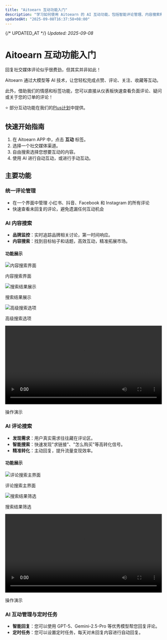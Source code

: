 ```yaml
---
title: "Aitoearn 互动功能入门"
description: "学习如何使用 Aitoearn 的 AI 互动功能，包括智能评论管理、内容搜索和自动回复等功能。"
updatedAt: "2025-09-08T16:37:58+08:00"
---
```

{/* UPDATED_AT */}
_Updated: 2025-09-08_

# Aitoearn 互动功能入门

回复社交媒体评论似乎很费劲，但其实并非如此！

Aitoearn 通过大模型等 AI 技术，让您轻松完成点赞、评论、关注、收藏等互动。

此外，借助我们的情感和标签功能，您可以直接从仪表板快速查看负面评论、疑问或关于您的订单的评论！

⭐️ 部分互动功能在我们的[Plus计划](https://aitoearn.ai/en/pricing)中提供。

## 快速开始指南

1. 在 Aitoearn APP 中，点击 **互动** 标签。
2. 选择一个社交媒体渠道。
3. 自由搜索选择您想要互动的内容。
4. 使用 AI 进行自动互动，或进行手动互动。


## 主要功能

### 统一评论管理
- 在一个界面中管理 小红书、抖音、Facebook 和 Instagram 的所有评论
- 快速查看未回复的评论，避免遗漏任何互动机会

### AI 内容搜索

- **品牌监控**：实时追踪品牌相关讨论，第一时间响应。
- **内容搜索**：找到目标帖子和话题，高效互动，精准拓展市场。

#### 功能展示

<div style={{display: "flex", flexWrap: "wrap", gap: "16px", margin: "20px 0"}}>
  <div style={{flex: "1", minWidth: "200px"}}>
    <img src="../../../photo/contentsearch1.jpeg" alt="内容搜索界面" style={{width: "100%", borderRadius: "8px", border: "1px solid #e5e7eb"}} />
    <p style={{textAlign: "center", margin: "8px 0 0", color: "#6b7280", fontSize: "14px"}}>内容搜索界面</p>
  </div>
  <div style={{flex: "1", minWidth: "200px"}}>
    <img src="../../../photo/contentsearch2.jpeg" alt="搜索结果展示" style={{width: "100%", borderRadius: "8px", border: "1px solid #e5e7eb"}} />
    <p style={{textAlign: "center", margin: "8px 0 0", color: "#6b7280", fontSize: "14px"}}>搜索结果展示</p>
  </div>
  <div style={{flex: "1", minWidth: "200px"}}>
    <img src="../../../photo/contentsearch4.jpeg" alt="高级搜索选项" style={{width: "100%", borderRadius: "8px", border: "1px solid #e5e7eb"}} />
    <p style={{textAlign: "center", margin: "8px 0 0", color: "#6b7280", fontSize: "14px"}}>高级搜索选项</p>
  </div>
  <div style={{flex: "1", minWidth: "300px"}}>
    <video controls width="100%" style={{borderRadius: "8px", border: "1px solid #e5e7eb"}}>
      <source src="../../../photo/contentsearch0.mp4" type="video/mp4" />
      您的浏览器不支持视频播放。
    </video>
    <p style={{textAlign: "center", margin: "8px 0 0", color: "#6b7280", fontSize: "14px", fontWeight: "500"}}>操作演示</p>
  </div>
</div>

### AI 评论搜索

- **发现需求**：用户真实需求往往藏在评论区。
- **智能搜索**：快速发现"求链接"、"怎么购买"等高转化信号。
- **精准转化**：主动回复，提升流量变现效率。

#### 功能展示

<div style={{display: "flex", flexWrap: "wrap", gap: "16px", margin: "20px 0"}}>
  <div style={{flex: "1", minWidth: "250px"}}>
    <img src="../../../photo/commentfilter.jpeg" alt="评论搜索主界面" style={{width: "100%", borderRadius: "8px", border: "1px solid #e5e7eb"}} />
    <p style={{textAlign: "center", margin: "8px 0 0", color: "#6b7280", fontSize: "14px"}}>评论搜索主界面</p>
  </div>
  <div style={{flex: "1", minWidth: "250px"}}>
    <img src="../../../photo/commentfilter2.jpeg" alt="搜索结果筛选" style={{width: "100%", borderRadius: "8px", border: "1px solid #e5e7eb"}} />
    <p style={{textAlign: "center", margin: "8px 0 0", color: "#6b7280", fontSize: "14px"}}>搜索结果筛选</p>
  </div>
  <div style={{flex: "1", minWidth: "400px"}}>
    <video controls width="100%" style={{borderRadius: "8px", border: "1px solid #e5e7eb"}}>
      <source src="../../../photo/commentfilter2.mp4" type="video/mp4" />
      您的浏览器不支持视频播放。
    </video>
    <p style={{textAlign: "center", margin: "8px 0 0", color: "#6b7280", fontSize: "14px", fontWeight: "500"}}>操作演示</p>
  </div>
</div>

### AI 互动管理与定时任务
- **智能回复**：您可以使用 GPT-5、Gemini-2.5-Pro 等优秀模型帮您回复评论。
- **定时任务**：您可以设置定时任务，每天对未回复内容进行自动回复。

